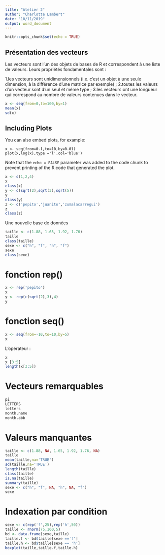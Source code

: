 ```yaml
---
title: "Atelier 2"
author: "Charlotte Lambert"
date: "10/11/2019"
output: word_document
---
```


```r
knitr::opts_chunk$set(echo = TRUE)
```
## Présentation des vecteurs

Les vecteurs sont l’un des objets de bases de R et correspondent à une liste de valeurs. Leurs propriétés fondamentales sont :

1.les vecteurs sont unidimensionnels (i.e. c’est un objet à une seule dimension, à la différence d’une matrice par exemple) ;
2.toutes les valeurs d’un vecteur sont d’un seul et même type ;
3.les vecteurs ont une longueur qui correspond au nombre de valeurs contenues dans le vecteur.


```r
x <- seq(from=0,to=100,by=1)
mean(x)
sd(x)
```

## Including Plots

You can also embed plots, for example:

```
x <- seq(from=0.1,to=10,by=0.01)
plot(x,log(x),type ='l',col='blue')
```

Note that the `echo = FALSE` parameter was added to the code chunk to prevent printing of the R code that generated the plot.
```r
x <- c(1,2,4)
x
class(x)
y <- c(sqrt(2),sqrt(3),sqrt(5))
y
class(y)
z <- c('pepito','juanito','zumalacarregui')
z
class(z)
```

Une nouvelle base de données

```r
taille <- c(1.88, 1.65, 1.92, 1.76)
taille
class(taille)
sexe <- c("h", "f", "h", "f")
sexe
class(sexe)
```

# fonction rep()

```r
x <- rep('pepito')
x
y <- rep(c(sqrt(2),3),4)
y
```

# fonction seq()
```r
x <- seq(from=-10,to=10,by=5)
x
```
L'opérateur :

```r
x
x [3:5]
length(x[3:5])
```
# Vecteurs remarquables

```r
pi
LETTERS
letters
month.name
month.abb
```
# Valeurs manquantes

```r
taille <- c(1.88, NA, 1.65, 1.92, 1.76, NA)
taille
mean(taille,na='TRUE')
sd(taille,na='TRUE')
length(taille)
class(taille)
is.na(taille)
summary(taille)
sexe <- c("h", "f", NA, "h", NA, "f")
sexe
```
# Indexation par condition

```r
sexe <- c(rep('f',25),rep('h',50))
taille <- rnorm(75,160,5)
bd <- data.frame(sexe,taille)
taille.f <- bd$taille[sexe =='f']
taille.h <- bd$taille[sexe == 'h']
boxplot(taille,taille.f,taille.h)
```


